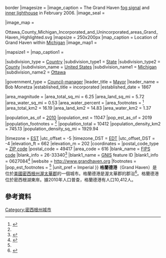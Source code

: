 {{Infobox settlement
|name                     = Grand Haven, Michigan
|official_name            = City of Grand Haven
|settlement_type          = [[City|City]]
|nickname                 = "Coast Guard City U.S.A."
<!-- Images -->
|image_skyline            = Grand_haven_lighthouse.jpg{{!}}border
|imagesize                = 
|image_caption            = The Grand Haven [[Grand_Haven_South_Pierhead_Entrance_Light|fog signal]] and [[Grand_Haven_South_Pierhead_Inner_Light|inner lighthouse]] in February 2006.
|image_seal               = 

<!-- Maps -->
|image_map = 

Ottawa_County_Michigan_Incorporated_and_Unincorporated_areas_Grand_Haven_Highlighted.svg
|mapsize                  = 250x200px
|map_caption              = Location of Grand Haven within [[Michigan|Michigan]]
|image_map1               = 

|mapsize1                 = 
|map_caption1             = 

<!-- Location -->
|subdivision_type         = [[List_of_sovereign_states|Country]]
|subdivision_type1        = [[U.S._state|State]]
|subdivision_type2        = [[List_of_counties_in_Michigan|County]]
|subdivision_name         = [[United_States|United States]]
|subdivision_name1        = [[Michigan|Michigan]]
|subdivision_name2        = [[Ottawa_County,_Michigan|Ottawa]]

<!-- Government -->
|government_type          = [[Council-manager|Council-manager]]
|leader_title             = [[Mayor|Mayor]]
|leader_name              = Bob Monetza
|established_title        = incorporated
|established_date         = 1867

<!-- Area -->
|area_magnitude           = 
|area_total_sq_mi         = 6.25
|area_land_sq_mi          = 5.72
|area_water_sq_mi         = 0.53
|area_water_percent       = 
|area_footnotes           = <ref name="CenPopGazetteer2019">{{cite web|title=2019 U.S. Gazetteer Files|url=https://www2.census.gov/geo/docs/maps-data/data/gazetteer/2019_Gazetteer/2019_gaz_place_26.txt|publisher=United States Census Bureau|access-date=July 25, 2020|archive-date=2020-01-16|archive-url=https://web.archive.org/web/20200116050107/https://www2.census.gov/geo/docs/maps-data/data/gazetteer/2019_Gazetteer/2019_gaz_place_26.txt|dead-url=no}}</ref>
|area_total_km2           = 16.19
|area_land_km2            = 14.83
|area_water_km2           = 1.37

<!-- Population -->
|population_as_of         = [[2010_United_States_Census|2010]]
|population_est           = 11047
|pop_est_as_of            = 2019
|population_footnotes     = <ref name ="wwwcensusgov"/>
|population_total         = 10412
|population_density_km2   = 745.13
|population_density_sq_mi = 1929.94

<!-- General information -->
|timezone                 = [[North_American_Eastern_Time_Zone|EST]]
|utc_offset               = -5
|timezone_DST             = [[Eastern_Daylight_Time|EDT]]
|utc_offset_DST           = -4
|elevation_ft             = 662
|elevation_m              = 202
|coordinates              = {{coord|43|3|47|N|86|13|42|W|region:US-MI_type:city_source:GNIS|display=inline,title}}
|postal_code_type         = [[ZIP_code|ZIP code]]
|postal_code              = 49417
|area_code                = 616
|blank_name               = [[Federal_Information_Processing_Standard|FIPS code]]
|blank_info               = 26-33340<ref name="GR2">{{cite web |url=https://www.census.gov |publisher=[[United_States_Census_Bureau|United States Census Bureau]] |access-date=2008-01-31 |title=U.S. Census website |archive-date=1996-12-27 |archive-url=https://web.archive.org/web/19961227012639/https://www.census.gov/ |dead-url=no }}</ref>
|blank1_name              = [[Geographic_Names_Information_System|GNIS]] feature ID
|blank1_info              = 0627084<ref>{{gnis|0627084}}</ref>
|website                  = http://www.grandhaven.org
|footnotes                = 
|pop_est_footnotes = <ref name="USCensusEst2019CenPopScriptOnlyDirtyFixDoNotUse"/>
|unit_pref = Imperial
}}
'''格蘭德港'''（Grand Haven）是位於[[美國|美國]][[密西根州|密西根州]][[渥太華縣_(密歇根州)|渥太華郡]]的一個城市。格蘭德港是渥太華郡的郡治<ref name="GR6">{{cite web|url=http://www.naco.org/Counties/Pages/FindACounty.aspx|accessdate=2011-06-07|title=Find a County|publisher=National Association of Counties|archive-date=2012-07-12|archive-url=https://www.webcitation.org/6962cjXgL?url=http://www.naco.org/Counties/Pages/FindACounty.aspx|dead-url=no}}</ref>。格蘭德港位於密西根湖東岸。據2010年人口普查，格蘭德港有人口10,412人。
==參考資料==
{{reflist}}
{{Commons category|Grand Haven, Michigan}}
[[Category:密西根州城市|Category:密西根州城市]]